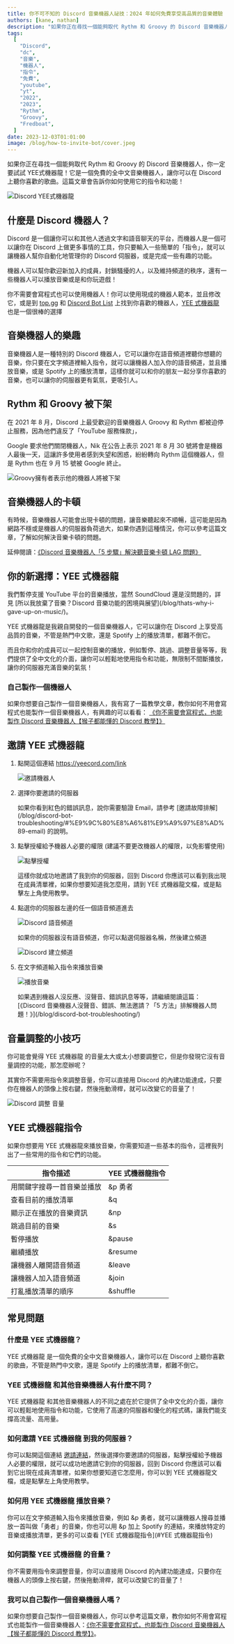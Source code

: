 ```yaml
---
title: 你不可不知的 Discord 音樂機器人祕技：2024 年如何免費享受高品質的音樂體驗
authors: [kane, nathan]
description: "如果你正在尋找一個能夠取代 Rythm 和 Groovy 的 Discord 音樂機器人，你一定要試試 YEE式機器龍！它是一個免費的全中文音樂機器人，讓你可以在 Discord 上聽你喜歡的歌曲。這篇文章會告訴你如何使用它的指令和功能！"
tags:
  [
    "Discord",
    "dc",
    "音樂",
    "機器人",
    "指令",
    "免費",
    "youtube",
    "yt",
    "2022",
    "2023",
    "Rythm",
    "Groovy",
    "Fredboat",
  ]
date: 2023-12-03T01:01:00
image: /blog/how-to-invite-bot/cover.jpeg
---
```


如果你正在尋找一個能夠取代 Rythm 和 Groovy 的 Discord 音樂機器人，你一定要試試 YEE式機器龍！它是一個免費的全中文音樂機器人，讓你可以在 Discord 上聽你喜歡的歌曲。這篇文章會告訴你如何使用它的指令和功能！

![Discord YEE式機器龍](/blog/how-to-invite-bot/cover.jpeg)

## 什麼是 Discord 機器人？

Discord 是一個讓你可以和其他人透過文字和語音聊天的平台，而機器人是一個可以讓你在 Discord 上做更多事情的工具，你只要輸入一些簡單的「指令」，就可以讓機器人幫你自動化地管理你的 Discord 伺服器，或是完成一些有趣的功能。

機器人可以幫你歡迎新加入的成員，封鎖騷擾的人，以及維持頻道的秩序，還有一些機器人可以播放音樂或是和你玩遊戲！

你不需要會寫程式也可以使用機器人！你可以使用現成的機器人範本，並且修改它，或是到 [top.gg](https://top.gg) 和 [Discord Bot List](https://discord.bots.gg) 上找到你喜歡的機器人，[YEE 式機器龍](https://yeecord.com/) 也是一個很棒的選擇

<Adsense />

## 音樂機器人的樂趣

音樂機器人是一種特別的 Discord 機器人，它可以讓你在語音頻道裡聽你想聽的音樂，你只要在文字頻道裡輸入指令，就可以讓機器人加入你的語音頻道，並且播放音樂，或是 Spotify 上的播放清單，這樣你就可以和你的朋友一起分享你喜歡的音樂，也可以讓你的伺服器更有氣氛，更吸引人。

## Rythm 和 Groovy 被下架

在 2021 年 8 月，Discord 上最受歡迎的音樂機器人 Groovy 和 Rythm 都被迫停止服務，因為他們違反了「YouTube 服務條款」，

Google 要求他們關閉機器人，Nik 在公告上表示 2021 年 8 月 30 號將會是機器人最後一天，這讓許多使用者感到失望和困惑，紛紛轉向 Rythm 這個機器人，但是 Rythm 也在 9 月 15 號被 Google 終止。

![Groovy擁有者表示他的機器人將被下架](/blog/how-to-invite-bot/groovy-down.png)

## 音樂機器人的卡頓

有時候，音樂機器人可能會出現卡頓的問題，讓音樂聽起來不順暢，這可能是因為網路不穩或是機器人的伺服器負荷過大，如果你遇到這種情況，你可以參考這篇文章，了解如何解決音樂卡頓的問題。

延伸閱讀：[《Discord 音樂機器人「5 步驟」解決聽音樂卡頓 LAG 問題》](/blog/fix-music-lag/)

## 你的新選擇：YEE 式機器龍

<Tip title="注意">
  我們暫停支援 YouTube 平台的音樂播放，當然 SoundCloud 還是沒問題的，詳見 [所以我放棄了音樂？Discord
  音樂功能的困境與展望](/blog/thats-why-i-gave-up-on-music/)。
</Tip>

YEE 式機器龍是我親自開發的一個音樂機器人，它可以讓你在 Discord 上享受高品質的音樂，不管是熱門中文歌，還是 Spotify 上的播放清單，都難不倒它。

而且你和你的成員可以一起控制音樂的播放，例如暫停、跳過、調整音量等等，我們提供了全中文化的介面，讓你可以輕鬆地使用指令和功能，無限制不間斷播放，讓你的伺服器充滿音樂的氣氛！

<Adsense />

### 自己製作一個機器人

如果你想要自己製作一個音樂機器人，我有寫了一篇教學文章，教你如何不用會寫程式也能製作一個音樂機器人，有興趣的可以看看： [《你不需要會寫程式，也能製作 Discord 音樂機器人【猴子都能懂的 Discord 教學】》](/blog/make-discord-music-bot-without-coding/)

## 邀請 YEE 式機器龍

1. 點開這個連結 https://yeecord.com/link

   ![邀請機器人](/blog/how-to-invite-bot/invite-bot-1.png)

2. 選擇你要邀請的伺服器

   <Tip title="有用的小提示">
     如果你看到紅色的錯誤訊息，說你需要驗證 Email，請參考
     [邀請故障排解](/blog/discord-bot-troubleshooting/#%E9%9C%80%E8%A6%81%E9%A9%97%E8%AD%89-email)
     的說明。
   </Tip>

3. 點擊授權給予機器人必要的權限 (建議不要更改機器人的權限，以免影響使用)

   ![點擊授權](/blog/how-to-invite-bot/invite-bot-2.png)

   這樣你就成功地邀請了我到你的伺服器，回到 Discord 你應該可以看到我出現在成員清單裡，如果你想要知道我怎麼用，請到 YEE 式機器龍文檔，或是點擊左上角使用教學。

4. 點選你的伺服器左邊的任一個語音頻道進去

   ![Discord 語音頻道](/blog/how-to-invite-bot/voice-channel.png)

   如果你的伺服器沒有語音頻道，你可以點選伺服器名稱，然後建立頻道

   ![Discord 建立頻道](/blog/how-to-invite-bot/create-channel.png)

5. 在文字頻道輸入指令來播放音樂

   ![播放音樂](/blog/how-to-invite-bot/play-music.jpg)

   <Tip title="有用的小提示">
     如果遇到機器人沒反應、沒聲音、錯誤訊息等等，請繼續閱讀這篇：[《Discord
     音樂機器人沒聲音、錯誤、無法邀請？「5
     方法」排解機器人問題！》](/blog/discord-bot-troubleshooting/)
   </Tip>

<Adsense />

## 音量調整的小技巧

你可能會覺得 YEE 式機器龍 的音量太大或太小想要調整它，但是你發現它沒有音量調控的功能，那怎麼辦呢？

其實你不需要用指令來調整音量，你可以直接用 Discord 的內建功能達成，只要你在機器人的頭像上按右鍵，然後拖動滑桿，就可以改變它的音量了！

![Discord 調整 音量](/blog/how-to-invite-bot/adjust_volume.png)

## YEE 式機器龍指令

如果你想要用 YEE 式機器龍來播放音樂，你需要知道一些基本的指令，這裡我列出了一些常用的指令和它們的功能。

| 指令描述                   | YEE 式機器龍指令 |
| -------------------------- | ---------------- |
| 用關鍵字搜尋一首音樂並播放 | &p 勇者          |
| 查看目前的播放清單         | &q               |
| 顯示正在播放的音樂資訊     | &np              |
| 跳過目前的音樂             | &s               |
| 暫停播放                   | &pause           |
| 繼續播放                   | &resume          |
| 讓機器人離開語音頻道       | &leave           |
| 讓機器人加入語音頻道       | &join            |
| 打亂播放清單的順序         | &shuffle         |

<Adsense />

## 常見問題

### 什麼是 YEE 式機器龍？

YEE 式機器龍 是一個免費的全中文音樂機器人，讓你可以在 Discord 上聽你喜歡的歌曲，不管是熱門中文歌，還是 Spotify 上的播放清單，都難不倒它。

### YEE 式機器龍 和其他音樂機器人有什麼不同？

YEE 式機器龍 和其他音樂機器人的不同之處在於它提供了全中文化的介面，讓你可以輕鬆地使用指令和功能，它使用了高速的伺服器和優化的程式碼，讓我們能支撐高流量、高用量。

### 如何邀請 YEE 式機器龍 到我的伺服器？

你可以點開這個連結 [邀請連結](https://yeecord.com/link)，然後選擇你要邀請的伺服器，點擊授權給予機器人必要的權限，就可以成功地邀請它到你的伺服器，回到 Discord 你應該可以看到它出現在成員清單裡，如果你想要知道它怎麼用，你可以到 YEE 式機器龍文檔，或是點擊左上角使用教學。

### 如何用 YEE 式機器龍 播放音樂？

你可以在文字頻道輸入指令來播放音樂，例如 &p 勇者，就可以讓機器人搜尋並播放一首叫做「勇者」的音樂，你也可以用 &p 加上 Spotify 的連結，來播放特定的音樂或播放清單，更多的可以查看 [YEE 式機器龍指令](#YEE 式機器龍指令)

### 如何調整 YEE 式機器龍 的音量？

你不需要用指令來調整音量，你可以直接用 Discord 的內建功能達成，只要你在機器人的頭像上按右鍵，然後拖動滑桿，就可以改變它的音量了！

### 我可以自己製作一個音樂機器人嗎？

如果你想要自己製作一個音樂機器人，你可以參考這篇文章，教你如何不用會寫程式也能製作一個音樂機器人：[《你不需要會寫程式，也能製作 Discord 音樂機器人【猴子都能懂的 Discord 教學】》](/blog/make-discord-music-bot-without-coding/)。

<Adsense />
